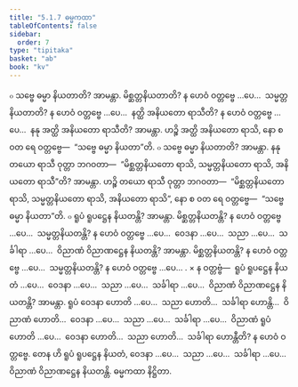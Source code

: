 ```yaml
---
title: "5.1.7 ဓမ္မကထာ"
tableOfContents: false
sidebar:
  order: 7
type: "tipitaka"
basket: "ab"
book: "kv"
---
```



<DynamicBreadcrumb />

<Division number="887" book="kv" e="ch" v="32" p="440">

<Paragraph number="2724" book="kv">
๐ သဗ္ဗေ ဓမ္မာ နိယတာတိ? အာမန္တာ. မိစ္ဆတ္တနိယတာတိ? န ဟေဝံ ဝတ္တဗ္ဗေ …ပေ…  သမ္မတ္တနိယတာတိ? န ဟေဝံ ဝတ္တဗ္ဗေ …ပေ…  နတ္ထိ အနိယတော ရာသီတိ? န ဟေဝံ ဝတ္တဗ္ဗေ …ပေ…  နနု အတ္ထိ အနိယတော ရာသီတိ? အာမန္တာ. ဟဉ္စိ အတ္ထိ အနိယတော ရာသိ, နော စ ဝတ ရေ ဝတ္တဗ္ဗေ—  “သဗ္ဗေ ဓမ္မာ နိယတာ”တိ.
</Paragraph>

<Paragraph number="2725" book="kv">
๐ သဗ္ဗေ ဓမ္မာ နိယတာတိ? အာမန္တာ. နနု တယော ရာသီ ဝုတ္တာ ဘဂဝတာ—  “မိစ္ဆတ္တနိယတော ရာသိ, သမ္မတ္တနိယတော ရာသိ, အနိယတော ရာသီ”တိ? အာမန္တာ. ဟဉ္စိ တယော ရာသီ ဝုတ္တာ ဘဂဝတာ—  “မိစ္ဆတ္တနိယတော ရာသိ, သမ္မတ္တနိယတော ရာသိ, အနိယတော ရာသိ”, နော စ ဝတ ရေ ဝတ္တဗ္ဗေ—  “သဗ္ဗေ ဓမ္မာ နိယတာ”တိ.
</Paragraph>

<Paragraph number="2726" book="kv">
๐ ရူပံ ရူပဋ္ဌေန နိယတန္တိ? အာမန္တာ. မိစ္ဆတ္တနိယတန္တိ? န ဟေဝံ ဝတ္တဗ္ဗေ …ပေ…  သမ္မတ္တနိယတန္တိ? န ဟေဝံ ဝတ္တဗ္ဗေ …ပေ…  ဝေဒနာ …ပေ…  သညာ …ပေ…  သင်္ခါရာ …ပေ…  ဝိညာဏံ ဝိညာဏဋ္ဌေန နိယတန္တိ? အာမန္တာ. မိစ္ဆတ္တနိယတန္တိ? န ဟေဝံ ဝတ္တဗ္ဗေ …ပေ…  သမ္မတ္တနိယတန္တိ? န ဟေဝံ ဝတ္တဗ္ဗေ …ပေ… .
</Paragraph>

</Division>
<Division number="888" book="kv" e="ch" v="32" p="440">

<Paragraph number="2727" book="kv">
× န ဝတ္တဗ္ဗံ—  ရူပံ ရူပဋ္ဌေန နိယတံ …ပေ…  ဝေဒနာ …ပေ…  သညာ …ပေ…  သင်္ခါရာ …ပေ…  ဝိညာဏံ ဝိညာဏဋ္ဌေန နိယတန္တိ? အာမန္တာ. ရူပံ ဝေဒနာ ဟောတိ …ပေ…  သညာ ဟောတိ…  သင်္ခါရာ ဟောန္တိ…  ဝိညာဏံ ဟောတိ…  ဝေဒနာ …ပေ…  သညာ …ပေ…  သင်္ခါရာ …ပေ…  ဝိညာဏံ ရူပံ ဟောတိ …ပေ…  ဝေဒနာ ဟောတိ…  သညာ ဟောတိ…  သင်္ခါရာ ဟောန္တီတိ? န ဟေဝံ ဝတ္တဗ္ဗေ. တေန ဟိ ရူပံ ရူပဋ္ဌေန နိယတံ, ဝေဒနာ …ပေ…  သညာ …ပေ…  သင်္ခါရာ …ပေ…  ဝိညာဏံ ဝိညာဏဋ္ဌေန နိယတန္တိ.

</Paragraph>
</Division>

<Paragraph number="2728" type="center" book="kv">
ဓမ္မကထာ နိဋ္ဌိတာ.
</Paragraph>